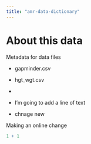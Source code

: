 ```yaml
---
title: "amr-data-dictionary"
---
```


# About this data

Metadata for data files

-   gapminder.csv

-   hgt_wgt.csv

-   

-   I'm going to add a line of text

-   chnage new

Making an online change

```r
1 + 1
```
